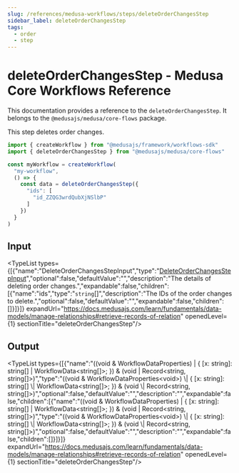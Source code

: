 ```yaml
---
slug: /references/medusa-workflows/steps/deleteOrderChangesStep
sidebar_label: deleteOrderChangesStep
tags:
  - order
  - step
---
```



# deleteOrderChangesStep - Medusa Core Workflows Reference

This documentation provides a reference to the `deleteOrderChangesStep`. It belongs to the `@medusajs/medusa/core-flows` package.

This step deletes order changes.

```ts title="src/workflows/my-workflow.ts"
import { createWorkflow } from "@medusajs/framework/workflows-sdk"
import { deleteOrderChangesStep } from "@medusajs/medusa/core-flows"

const myWorkflow = createWorkflow(
  "my-workflow",
  () => {
    const data = deleteOrderChangesStep({
      "ids": [
        "id_ZZQG3wrdQubXjNSlbP"
      ]
    })
  }
)
```
  

## Input

<TypeList types={[{"name":"DeleteOrderChangesStepInput","type":"[DeleteOrderChangesStepInput](../../../../interfaces/core_flows.DeleteOrderChangesStepInput/page.mdx)","optional":false,"defaultValue":"","description":"The details of deleting order changes.","expandable":false,"children":[{"name":"ids","type":"`string`[]","description":"The IDs of the order changes to delete.","optional":false,"defaultValue":"","expandable":false,"children":[]}]}]} expandUrl="https://docs.medusajs.com/learn/fundamentals/data-models/manage-relationships#retrieve-records-of-relation" openedLevel={1} sectionTitle="deleteOrderChangesStep"/>

## Output

<TypeList types={[{"name":"((void & WorkflowDataProperties<void>) | { [x: string]: string[] | WorkflowData<string[]>; }) & (void | Record<string, string[]>)","type":"((void & WorkflowDataProperties&#60;void&#62;) \\| &#123; [x: string]: string[] \\| WorkflowData&#60;string[]&#62;; &#125;) & (void \\| Record&#60;string, string[]&#62;)","optional":false,"defaultValue":"","description":"","expandable":false,"children":[{"name":"((void & WorkflowDataProperties<void>) | { [x: string]: string[] | WorkflowData<string[]>; }) & (void | Record<string, string[]>)","type":"((void & WorkflowDataProperties&#60;void&#62;) \\| &#123; [x: string]: string[] \\| WorkflowData&#60;string[]&#62;; &#125;) & (void \\| Record&#60;string, string[]&#62;)","optional":false,"defaultValue":"","description":"","expandable":false,"children":[]}]}]} expandUrl="https://docs.medusajs.com/learn/fundamentals/data-models/manage-relationships#retrieve-records-of-relation" openedLevel={1} sectionTitle="deleteOrderChangesStep"/>
